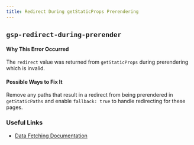 ```yaml
---
title: Redirect During getStaticProps Prerendering
---
```


## `gsp-redirect-during-prerender`

#### Why This Error Occurred

The `redirect` value was returned from `getStaticProps` during prerendering which is invalid.

#### Possible Ways to Fix It

Remove any paths that result in a redirect from being prerendered in `getStaticPaths` and enable `fallback: true` to handle redirecting for these pages.

### Useful Links

- [Data Fetching Documentation](/docs/basic-features/data-fetching/get-static-props)

